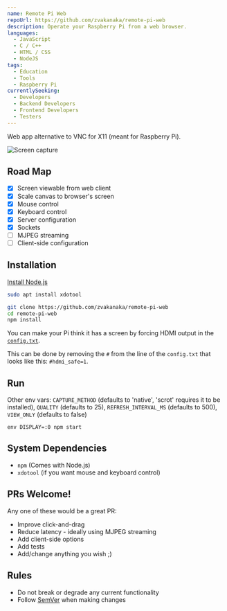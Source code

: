 ```yaml
---
name: Remote Pi Web
repoUrl: https://github.com/zvakanaka/remote-pi-web
description: Operate your Raspberry Pi from a web browser.
languages:
  - JavaScript
  - C / C++
  - HTML / CSS
  - NodeJS
tags:
  - Education
  - Tools
  - Raspberry Pi
currentlySeeking:
  - Developers
  - Backend Developers
  - Frontend Developers
  - Testers
---
```


<!-- Divide your content into sections using our handy shortcodes. Each section is optional -->

<Overview>

Web app alternative to VNC for X11 (meant for Raspberry Pi).

![Screen capture](https://i.imgur.com/H10m7uN.gif)

## Road Map
- [x] Screen viewable from web client  
- [x] Scale canvas to browser's screen  
- [x] Mouse control
- [x] Keyboard control  
- [x] Server configuration
- [x] Sockets
- [ ] MJPEG streaming
- [ ] Client-side configuration  

## Installation
[Install Node.js](https://github.com/nvm-sh/nvm#about)
```sh
sudo apt install xdotool

git clone https://github.com/zvakanaka/remote-pi-web
cd remote-pi-web
npm install
```

You can make your Pi think it has a screen by forcing HDMI output in the [`config.txt`](https://www.raspberrypi.org/documentation/configuration/config-txt/boot.md).

This can be done by removing the `#` from the line of the `config.txt` that looks like this: `#hdmi_safe=1`.

## Run
Other env vars: `CAPTURE_METHOD` (defaults to 'native', 'scrot' requires it to be installed), `QUALITY` (defaults to 25), `REFRESH_INTERVAL_MS` (defaults to 500), `VIEW_ONLY` (defaults to false)
```
env DISPLAY=:0 npm start
``` 

## System Dependencies
- `npm` (Comes with Node.js)
- `xdotool` (if you want mouse and keyboard control)

</Overview>

<Contributing>

## PRs Welcome!
Any one of these would be a great PR:
* Improve click-and-drag
* Reduce latency - ideally using MJPEG streaming
* Add client-side options
* Add tests
* Add/change anything you wish ;)

## Rules
- Do not break or degrade any current functionality
- Follow [SemVer](https://semver.org/) when making changes

</Contributing>

